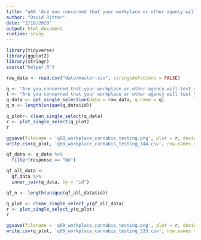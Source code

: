 ```yaml
---
title: "q60 'Are you concerned that your workplace or other agency will test you for your cannabis use?'"
author: "David Ritter"
date: "2/18/2020"
output: html_document
runtime: shiny
---
```


```r
library(tidyverse)
library(ggplot2)
library(stringr)
source("helper.R")
```

```r
raw_data <- read.csv("data/master.csv", stringsAsFactors = FALSE)
```

```r
q <- "Are.you.concerned.that.your.workplace.or.other.agency.will.test.you.for.your.cannabis.use."
t <- "Are you concerned that your workplace or other agency will test you for your cannabis use?"
q_data <- get_single_selection(data = raw_data, q.name = q)
q_n <- length(unique(q_data$id))
```

```r
q_plot<- clean_single_select(q_data)
r <- plot_single_select(q_plot)
r
```

```r
ggsave(filename = 'q60_workplace_cannabis_testing.png', plot = r, device = 'png')
write.csv(q_plot, 'q60_workplace_cannabis_testing_144.csv', row.names = FALSE)
```

```r
qf_data <- q_data %>%
  filter(response == "No")
```

```r
qf_all_data <- 
  qf_data %>%
  inner_join(q_data, by = "id")

qf_n <- length(unique(qf_all_data$id))
```

```r
q_plot <- clean_single_select_y(qf_all_data)
r <- plot_single_select_y(q_plot)
r
```

```r
ggsave(filename = 'q60_workplace_cannabis_testing.png', plot = r, device = 'png')
write.csv(q_plot, 'q60_workplace_cannabis_testing_333.csv', row.names = FALSE)
```
